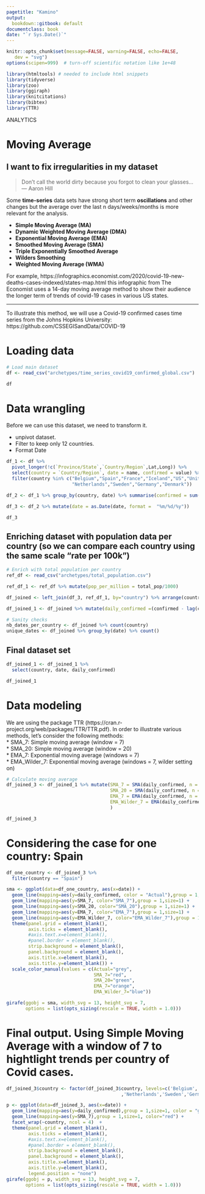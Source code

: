 ```yaml
---
pagetitle: "Kamino"
output:
  bookdown::gitbook: default
documentclass: book
date: "`r Sys.Date()`"
---
```


```r
knitr::opts_chunk$set(message=FALSE, warning=FALSE, echo=FALSE,
   dev = "svg")
options(scipen=999)  # turn-off scientific notation like 1e+48

library(htmltools) # needed to include html snippets
library(tidyverse)
library(zoo)
library(ggiraph)
library(knitcitations)
library(bibtex)
library(TTR)

```

ANALYTICS


# Moving Average
## I want to fix irregularities in my dataset

> Don't call the world dirty because you forgot to clean your glasses...\
--- Aaron Hill\

Some __time-series__ data sets have strong short term __oscillations__ and other changes but the average over the last n days/weeks/months is more relevant for the analysis.

* __Simple Moving Average (MA)__ 
* __Dynamic Weighted Moving Average (DMA)__ 
* __Exponential Moving Average (EMA)__ 
* __Smoothed Moving Average (SMA)__ 
* __Triple Exponentially Smoothed Average__ 
* __Wilders Smoothing__ 
* __Weighted Moving Average (WMA)__ 

For example,
https://infographics.economist.com/2020/covid-19-new-deaths-cases-indexed/states-map.html
this infographic from The Economist uses a 14-day moving average method to show their audience the longer term of trends of covid-19 cases in various US states.

***

To illustrate this method, we will use a Covid-19 confirmed cases time series from the Johns Hopkins University: https://github.com/CSSEGISandData/COVID-19

# Loading data

```r

# Load main dataset
df <- read_csv("archetypes/time_series_covid19_confirmed_global.csv")

df

```

# Data wrangling

Before we can use this dataset, we need to transform it.

* unpivot dataset.  
* Filter to keep only 12 countries.  
* Format Date  

```r
df_1 <- df %>% 
  pivot_longer(!c(`Province/State`,`Country/Region`,Lat,Long)) %>%
  select(country = `Country/Region`, date = name, confirmed = value) %>%
  filter(country %in% c("Belgium","Spain","France","Iceland","US","United Kingdom","Italy","Austria",
                        "Netherlands","Sweden","Germany","Denmark"))

df_2 <- df_1 %>% group_by(country, date) %>% summarise(confirmed = sum(confirmed))

df_3 <- df_2 %>% mutate(date = as.Date(date, format =  "%m/%d/%y"))

df_3

```

## Enriching dataset with population data per country (so we can compare each country using the same scale "rate per 100k")

```r

# Enrich with total population per country
ref_df <- read_csv("archetypes/total_population.csv")

ref_df_1 <- ref_df %>% mutate(pop_per_million = total_pop/1000)

df_joined <- left_join(df_3, ref_df_1, by="country") %>% arrange(country, date)

df_joined_1 <- df_joined %>% mutate(daily_confirmed =(confirmed - lag(confirmed))/pop_per_million)

# Sanity checks
nb_dates_per_country <- df_joined %>% count(country)
unique_dates <- df_joined %>% group_by(date) %>% count()

```

## Final dataset set

```r
df_joined_1 <- df_joined_1 %>%
  select(country, date, daily_confirmed)

df_joined_1
```

# Data modeling

We are using the package TTR (https://cran.r-project.org/web/packages/TTR/TTR.pdf). In order to illustrate various methods, let's consider the following methods:  
* SMA_7: Simple moving average (window = 7)  
* SMA_20: Simple moving average (window = 20)  
* EMA_7: Exponential moving average (windows = 7)  
* EMA_Wilder_7:  Exponential moving average (windows = 7, wilder setting on)  

```r

# Calculate moving average
df_joined_3 <- df_joined_1 %>% mutate(SMA_7 = SMA(daily_confirmed, n = 7),
                                      SMA_20 = SMA(daily_confirmed, n = 20),
                                      EMA_7 = EMA(daily_confirmed, n = 7),
                                      EMA_Wilder_7 = EMA(daily_confirmed, n = 7, wilder = TRUE)
                                      )

df_joined_3
```

# Considering the case for one country: Spain

```r

df_one_country <- df_joined_3 %>% 
  filter(country == "Spain")

sma <- ggplot(data=df_one_country, aes(x=date)) +
  geom_line(mapping=aes(y=daily_confirmed, color = "Actual"),group = 1,size=1) + 
  geom_line(mapping=aes(y=SMA_7, color="SMA_7"),group = 1,size=1) + 
  geom_line(mapping=aes(y=SMA_20, color="SMA_20"),group = 1,size=1) + 
  geom_line(mapping=aes(y=EMA_7, color="EMA_7"),group = 1,size=1) + 
  geom_line(mapping=aes(y=EMA_Wilder_7, color="EMA_Wilder_7"),group = 1,size=1) + 
  theme(panel.grid = element_blank(), 
        axis.ticks = element_blank(), 
        #axis.text.x=element_blank(), 
        #panel.border = element_blank(),
        strip.background = element_blank(),
        panel.background = element_blank(),
        axis.title.x=element_blank(),
        axis.title.y=element_blank()) +
  scale_color_manual(values = c(Actual="grey",
                                SMA_7="red",
                                SMA_20="green",
                                EMA_7="orange",
                                EMA_Wilder_7="blue"))

girafe(ggobj = sma, width_svg = 13, height_svg = 7,
       options = list(opts_sizing(rescale = TRUE, width = 1.0)))

```


# Final output. Using Simple Moving Average with a window of 7 to hightlight trends per country of Covid cases.

```r

df_joined_3$country <- factor(df_joined_3$country, levels=c('Belgium','Spain','France','Iceland','US','United Kingdom','Italy','Austria'
                                          ,'Netherlands','Sweden','Germany','Denmark'))

p <- ggplot(data=df_joined_3, aes(x=date)) +
  geom_line(mapping=aes(y=daily_confirmed),group = 1,size=1, color = "grey") + 
  geom_line(mapping=aes(y=SMA_7),group = 1,size=1, color="red") + 
  facet_wrap(~country, ncol = 4)  +
  theme(panel.grid = element_blank(), 
        axis.ticks = element_blank(), 
        #axis.text.x=element_blank(), 
        #panel.border = element_blank(),
        strip.background = element_blank(),
        panel.background = element_blank(),
        axis.title.x=element_blank(),
        axis.title.y=element_blank(),
        legend.position = "none")
girafe(ggobj = p, width_svg = 13, height_svg = 7,
       options = list(opts_sizing(rescale = TRUE, width = 1.0)))


```

